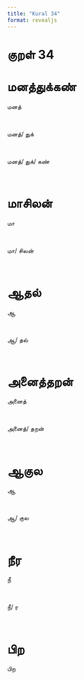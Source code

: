 ```yaml
---
title: "Kural 34"
format: revealjs
---
```


# குறள் 34

# மனத்துக்கண்

:::: {.incremental}

::: {.fragment}


  மனத்

:::

<br>

::: {.fragment}


  மனத்/&nbsp;துக்

:::

<br>

::: {.fragment}


  மனத்/&nbsp;துக்/&nbsp;கண்

:::

<br>

::::

# மாசிலன்

:::: {.incremental}

::: {.fragment}


  மா

:::

<br>

::: {.fragment}


  மா/&nbsp;சிலன்

:::

<br>

::::

# ஆதல்

:::: {.incremental}

::: {.fragment}


  ஆ

:::

<br>

::: {.fragment}


  ஆ/&nbsp;தல்

:::

<br>

::::

# அனைத்தறன்

:::: {.incremental}

::: {.fragment}


  அனைத்

:::

<br>

::: {.fragment}


  அனைத்/&nbsp;தறன்

:::

<br>

::::

# ஆகுல

:::: {.incremental}

::: {.fragment}


  ஆ

:::

<br>

::: {.fragment}


  ஆ/&nbsp;குல

:::

<br>

::::

# நீர

:::: {.incremental}

::: {.fragment}


  நீ

:::

<br>

::: {.fragment}


  நீ/&nbsp;ர

:::

<br>

::::

# பிற

:::: {.incremental}

::: {.fragment}


  பிற

:::

<br>

::::
